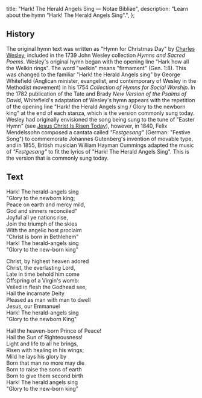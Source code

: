   title: "Hark! The Herald Angels Sing — Notae Bibliae",
  description: "Learn about the hymn \"Hark! The Herald Angels Sing\".",
};

<Initial text="Hark! The Herald Angels Sing" />

## History

The original hymn text was written as "Hymn for Christmas Day" by [Charles Wesley](/liturgy/music/composers/charles-wesley), included in the 1739 John Wesley collection *Hymns and Sacred Poems*. Wesley's original hymn began with the opening line "Hark how all the Welkin rings". The word "welkin" means "firmament" (Gen. 1:8). This was changed to the familiar "Hark! the Herald Angels sing" by George Whitefield (Anglican minister, evangelist, and contemporary of Wesley in the Methodist movement) in his 1754 *Collection of Hymns for Social Worship.* In the 1782 publication of the Tate and Brady *New Version of the Psalms of David*, Whitefield's adaptation of Wesley's hymn appears with the repetition of the opening line "Hark! the Herald Angels sing / Glory to the newborn king" at the end of each stanza, which is the version commonly sung today. Wesley had originally envisioned the song being sung to the tune of "Easter Hymn" (see [Jesus Christ Is Risen Today](/liturgy/music/hymns/jesus-christ-is-risen-today)), however, in 1840, Felix Mendelssohn composed a cantata called *"Festgesang"* (German: "Festive Song") to commemorate Johannes Gutenberg's invention of movable type, and in 1855, British musician William Hayman Cummings adapted the music of *"Festgesang"* to fit the lyrics of "Hark! The Herald Angels Sing". This is the version that is commonly sung today.

## Text

Hark! The herald-angels sing<br/>
"Glory to the newborn king;<br/>
Peace on earth and mercy mild,<br/>
God and sinners reconciled"<br/>
Joyful all ye nations rise,<br/>
Join the triumph of the skies<br/>
With the angelic host proclaim<br/>
"Christ is born in Bethlehem"<br/>
Hark! The herald-angels sing<br/>
"Glory to the new-born king"

Christ, by highest heaven adored<br/>
Christ, the everlasting Lord,<br/>
Late in time behold him come<br/>
Offspring of a Virgin's womb:<br/>
Veiled in flesh the Godhead see,<br/>
Hail the incarnate Deity<br/>
Pleased as man with man to dwell<br/>
Jesus, our Emmanuel<br/>
Hark! The herald-angels sing<br/>
"Glory to the newborn King"

Hail the heaven-born Prince of Peace!<br/>
Hail the Sun of Righteousness!<br/>
Light and life to all he brings,<br/>
Risen with healing in his wings;<br/>
Mild he lays his glory by<br/>
Born that man no more may die<br/>
Born to raise the sons of earth<br/>
Born to give them second birth<br/>
Hark! The herald angels sing<br/>
"Glory to the new-born king"
